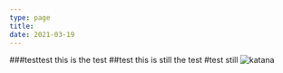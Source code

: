 ```yaml
---
type: page
title: 
date: 2021-03-19
---
```

###testtest
this is the test
##test
this is still the test
#test
still
![katana](./images/katana.jpg)

